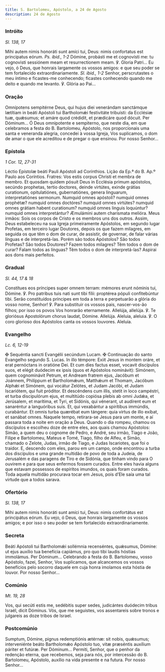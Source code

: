 ```yaml
---
title: S. Bartolomeu, Apóstolo, a 24 de Agosto
description: 24 de Agosto
---
```


### Intróito

<em>Sl. 138, 17</em>

<div class="side-by-side not-content">
  <span>
    Mihi autem nimis honoráti sunt amíci tui, Deus: nimis confortatus est
    principatus eórum. <em>Ps. ibid., 1-2</em> Dómine, probásti me et cognovísti
    me: tu cognovisti sessiónem meam et resurrectionem meam. ℣. Gloria Patri...
  </span>
  <span>
    Eu vejo, ó Deus, que honrais largamente os vossos amigos: e que seu poder se
    tem fortalecido extraordinariamente. <em>Sl. ibid., 1-2</em> Senhor,
    perscrutastes o meu íntimo e ficastes-me conhecendo; ficastes conhecendo
    quando me deito e quando me levanto. ℣. Glória ao Pai...
  </span>
</div>

### Oração

<div class="side-by-side not-content">
  <span>
    Omnípotens sempitérne Deus, qui hujus diei venerándam sanctámque lætítiam in
    beáti Apóstoli tui Bartholomǽi festivitáte tribuísti: da Ecclésiæ tuæ,
    quǽsumus; et amáre quod crédidit, et prædicáre quod dócuit. Per Dóminum...
  </span>
  <span>
    Ó Deus omnipotente e sempiterno, que neste dia, em que celebramos a festa do
    B. Bartolomeu, Apóstolo, nos proporcionais uma santa e veneranda alegria,
    concedei à vossa Igreja, Vos suplicamos, o dom de amar o que ele acreditou e
    de pregar o que ensinou. Por nosso Senhor...
  </span>
</div>

### Epístola

<em>1 Cor. 12, 27-31</em>

<div class="side-by-side not-content">
  <span>Léctio Epístolæ beáti Pauli Apóstoli ad Corínthios.</span>
  <span>Lição da Ep.ª do B. Ap.º Paulo aos Coríntios.</span>
  <span>
    Fratres: Vos estis corpus Christi et membra de membro. Et quosdam quidem
    pósuit Deus in Ecclésia primum apóstolos, secúndo prophetas, tertio
    doctores, deinde virtútes, exinde grátias curationum, opitulatiónes,
    gubernatiónes, genera linguarum, interpretatiónes sermonum. Numquid omnes
    apóstoli? numquid omnes prophétæ? numquid omnes doctóres? numquid omnes
    virtútes? numquid omnes grátiam habent curationum? numquid omnes linguis
    loquúntur? numquid omnes interpretántur? Æmulámini autem charísmata melióra.
  </span>
  <span>
    Meus irmãos: Sois os corpos de Cristo e os membros uns dos outros. Assim,
    Deus estabeleceu na sua Igreja primeiramente Apóstolos, em segundo lugar
    Profetas, em terceiro lugar Doutores, depois os que fazem milagres, em
    seguida os que têm o dom de curar, de assistir, de governar, de falar várias
    línguas e de interpretá-las. Porém são todos Apóstolos? São todos Profetas?
    São todos Doutores? Fazem todos milagres? Têm todos o dom de curar? Falam
    todos as línguas? Têm todos o dom de interpretá-las? Aspirai aos dons mais
    perfeitos.
  </span>
</div>

### Gradual

<em>Sl. 44, 17 & 18</em>

<div class="side-by-side not-content">
  <span>
    Constítues eos príncipes super omnem terram: mémores erunt nóminis tui,
    Dómine. ℣. Pro patribus tuis nati sunt tibi fílii: proptérea pópuli
    confitebúntur tibi.
  </span>
  <span>
    Serão constituídos príncipes em toda a terra e perpetuarão a glória do vosso
    nome, Senhor! ℣. Para substituir os vossos pais, nascer-vos-ão filhos; por
    isso os povos Vos honrarão eternamente.
  </span>
  <span>
    Allelúja, allelúja. ℣. Te gloriósus Apostolórum chorus laudat, Dómine.
    Allelúja.
  </span>
  <span>
    Aleluia, aleluia. ℣. O coro glorioso dos Apóstolos canta os vossos louvores.
    Aleluia.
  </span>
</div>

### Evangelho

<em>Lc. 6, 12-19</em>

<div class="side-by-side not-content">
  <span>
    <span class="text-red-500">✠</span> Sequéntia sancti Evangélii secúndum
    Lucam.
  </span>
  <span>
    <span class="text-red-500">✠</span> Continuação do santo Evangelho segundo
    S. Lucas.
  </span>
  <span>
    In illo témpore: Exiit Jesus in montem oráre, et erat pernóctans in oratióne
    Dei. Et cum dies factus esset, vocavit discípulos suos, et elégit duódecim
    ex ipsis (quos et Apóstolos nominávit): Simónem, quem cognominávit Petrum,
    et Andream fratrem ejus, Jacóbum et Joánnem, Philíppum et Bartholomǽum,
    Matthǽum et Thomam, Jacóbum Alphǽi et Simónem, qui vocátur Zelótes, et Judam
    Jacóbi, et Judam Iscariótem, qui fuit próditor. Et descéndens cum illis,
    stetit in loco campéstri, et turba discipulórum ejus, et multitúdo copiósa
    plebis ab omni Judǽa, et Jerúsalem, et marítima, et Tyri, et Sidónis, qui
    vénerant, ut audírent eum et sanaréntur a languóribus suis. Et, qui
    vexabántur a spirítibus immúndis, curabántur. Et omnis turba quærébat eum
    tángere: quia virtus de illo exíbat, et sanábat omnes.
  </span>
  <span>
    Naquele tempo, retirara-se Jesus para um monte, e aí passara toda a noite em
    oração a Deus. Quando o dia rompeu, chamou os discípulos e escolheu doze de
    entre eles, aos quais chamou Apóstolos: Simão, a quem deu o cognome de
    Pedro, e André, seu irmão, Tiago e João, Filipe e Bartolomeu, Mateus e Tomé,
    Tiago, filho de Alfeu, e Simão, chamado o Zelote, Judas, irmão de Tiago, e
    Judas Iscariotes, que foi o traidor. E, descendo com eles, parou em um
    campo, onde encontrou a turba dos discípulos e uma grande multidão de povo
    de toda a Judeia, de Jerusalém e das paragens de Tiro e de Sidónia, que
    tinham vindo para O ouvirem e para que seus enfermos fossem curados. Entre
    eles havia alguns que estavam possessos de espíritos imundos, os quais foram
    curados. Toda aquela multidão procurava tocar em Jesus, pois d’Ele saía uma
    tal virtude que a todos sarava.
  </span>
</div>

### Ofertório

<em>Sl. 138, 17</em>

<div class="side-by-side not-content">
  <span>
    Mihi autem nimis honoráti sunt amíci tui, Deus: nimis confortátus est
    principátus eórum.
  </span>
  <span>
    Eu vejo, ó Deus, que honrais largamente os vossos amigos; e por isso o seu
    poder se tem fortalecido extraordinariamente.
  </span>
</div>

### Secreta

<div class="side-by-side not-content">
  <span>
    Beáti Apóstoli tui Bartholomǽi sollémnia recenséntes, quǽsumus, Dómine: ut
    ejus auxílio tua benefícia capiámus, pro quo tibi laudis hóstias immolámus.
    Per Dóminum...
  </span>
  <span>
    Celebrando a festa do B. Bartolomeu, vosso Apóstolo, fazei, Senhor, Vos
    suplicamos, que alcancemos os vossos benefícios pelo socorro daquele em cuja
    honra imolamos esta hóstia de louvor. Por nosso Senhor...
  </span>
</div>

### Comúnio

<em>Mt. 19, 28</em>

<div class="side-by-side not-content">
  <span>
    Vos, qui secúti estis me, sedébitis super sedes, judicántes duódecim tribus
    Israël, dicit Dóminus.
  </span>
  <span>
    Vós, que me seguistes, vos assentareis sobre tronos e julgareis as doze
    tribos de Israel.
  </span>
</div>

### Postcomúnio

<div class="side-by-side not-content">
  <span>
    Sumptum, Dómine, pignus redemptiónis ætérnæ: sit nobis, quǽsumus;
    interveniénte beáto Bartholomǽo Apóstolo tuo, vitæ præséntis auxílium
    páriter et futúræ. Per Dóminum...
  </span>
  <span>
    Permiti, Senhor, que o penhor da redenção eterna, que recebemos, seja para
    nós, por intercessão do B. Bartolomeu, Apóstolo, auxílio na vida presente e
    na futura. Por nosso Senhor...
  </span>
</div>
